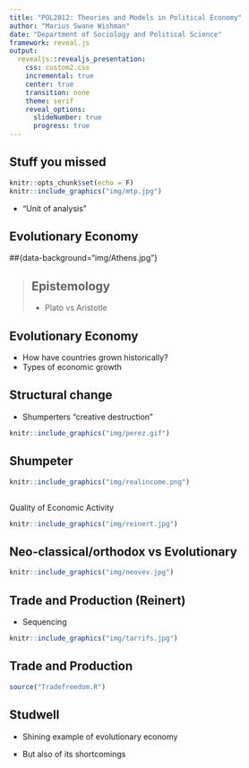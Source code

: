 ---
title: "POL2012: Theories and Models in Political Economy"
author: "Marius Swane Wishman"
date: "Department of Sociology and Political Science"
framework: reveal.js
output:
  revealjs::revealjs_presentation:
    css: custom2.css
    incremental: true
    center: true
    transition: none
    theme: serif
    reveal_options:
      slideNumber: true
      progress: true
---

## Stuff you missed

```{r, echo=FALSE}
knitr::opts_chunk$set(echo = F)
knitr::include_graphics("img/mtp.jpg")
```

- "Unit of analysis"

## Evolutionary Economy

##{data-background="img/Athens.jpg"}
<blockquote>
<h2>Epistemology</h2>
- Plato vs Aristotle
</blockquote>

## Evolutionary Economy

- How have countries grown historically?
- Types of economic growth

## Structural change

- Shumperters "creative destruction"

<p class="fragment">
```{r}
knitr::include_graphics("img/perez.gif")
```
</p>

## Shumpeter
<p class="fragment">
```{r}
knitr::include_graphics("img/realincome.png")
```
</p>

##
Quality of Economic Activity
```{r}
knitr::include_graphics("img/reinert.jpg")
```

## Neo-classical/orthodox vs Evolutionary

```{r, out.height = "500px", out.width = "400px"}
knitr::include_graphics("img/neovev.jpg")
```

## Trade and Production (Reinert)

- Sequencing

<p class="fragment">
```{r, out.height = "400px", out.width = "600px"}
knitr::include_graphics("img/tarrifs.jpg")
```
</p>

## Trade and Production

```{r, warning=FALSE}
source("Tradefreedom.R")
```

## Studwell 

- Shining example of evolutionary economy

- But also of its shortcomings






